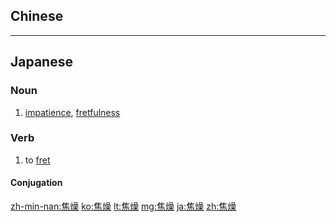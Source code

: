 ==Chinese==
{{zh-see|焦躁|v}}

----

==Japanese==
{{ja-kanjitab|しょう|そう|yomi=o}}

===Noun===
{{ja-noun|しょうそう}}

# [[impatience]], [[fretfulness]]

===Verb===
{{ja-verb-suru|しょうそう}}

# to [[fret]]

====Conjugation====
{{ja-suru|しょうそう}}

[[zh-min-nan:焦燥]]
[[ko:焦燥]]
[[lt:焦燥]]
[[mg:焦燥]]
[[ja:焦燥]]
[[zh:焦燥]]